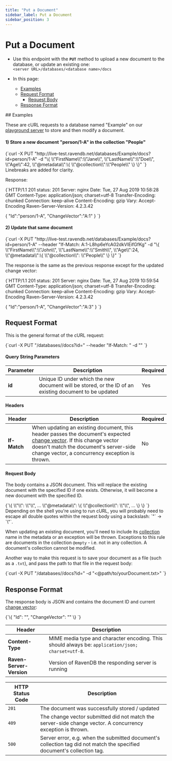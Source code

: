 ```yaml
---
title: "Put a Document"
sidebar_label: Put a Document
sidebar_position: 3
---
```



# Put a Document
<Admonition type="note" title="Note">  

* Use this endpoint with the **`PUT`** method to upload a new document to the database, or update an existing one:  
`<server URL>/databases/<database name>/docs`  

* In this page:  
  * [Examples](../../../client-api/rest-api/document-commands/put-documents#examples)  
  * [Request Format](../../../client-api/rest-api/document-commands/put-documents#request-format)  
      * [Request Body](../../../client-api/rest-api/document-commands/put-documents#request-body)  
  * [Response Format](../../../client-api/rest-api/document-commands/put-documents#response-format)  

</Admonition>  
## Examples

These are cURL requests to a database named "Example" on our [playground server](http://live-test.ravendb.net) to store and 
then modify a document.  

#### 1) Store a new document "person/1-A" in the collection "People"  

<TabItem value="something" label="bash">
<CodeBlock language="bash">
{`curl -X PUT "http://live-test.ravendb.net/databases/Example/docs?id=person/1-A"
-d "\{ 
    \\"FirstName\\":\\"Jane\\", 
    \\"LastName\\":\\"Doe\\",
    \\"Age\\":42,
    \\"@metadata\\":\{
        \\"@collection\\":\\"People\\"
    \}
\}"
`}
</CodeBlock>
</TabItem>
Linebreaks are added for clarity.  

Response:  

<TabItem value="something" label="http">
<CodeBlock language="http">
{`HTTP/1.1 201
status: 201
Server: nginx
Date: Tue, 27 Aug 2019 10:58:28 GMT
Content-Type: application/json; charset=utf-8
Transfer-Encoding: chunked
Connection: keep-alive
Content-Encoding: gzip
Vary: Accept-Encoding
Raven-Server-Version: 4.2.3.42

\{
    "Id":"person/1-A",
    "ChangeVector":"A:1"
\}
`}
</CodeBlock>
</TabItem>

#### 2) Update that same document  

<TabItem value="something" label="bash">
<CodeBlock language="bash">
{`curl -X PUT "http://live-test.ravendb.net/databases/Example/docs?id=person/1-A"
--header "If-Match: A:1-L8hp6eYcA02dkVIEifGfKg"
-d "\{ 
    \\"FirstName\\":\\"John\\", 
    \\"LastName\\":\\"Smith\\",
    \\"Age\\":24,
    \\"@metadata\\":\{
        \\"@collection\\": \\"People\\"
    \}
\}"
`}
</CodeBlock>
</TabItem>

The response is the same as the previous response except for the updated change vector:  

<TabItem value="something" label="http">
<CodeBlock language="http">
{`HTTP/1.1 201
status: 201
Server: nginx
Date: Tue, 27 Aug 2019 10:59:54 GMT
Content-Type: application/json; charset=utf-8
Transfer-Encoding: chunked
Connection: keep-alive
Content-Encoding: gzip
Vary: Accept-Encoding
Raven-Server-Version: 4.2.3.42

\{
    "Id":"person/1-A",
    "ChangeVector":"A:3"
\}
`}
</CodeBlock>
</TabItem>



## Request Format

This is the general format of the cURL request:  

<TabItem value="something" label="bash">
<CodeBlock language="bash">
{`curl -X PUT "<server URL>/databases/<database name>/docs?id=<document ID>"
--header "If-Match: <expected change vector>"
-d "<JSON document>"
`}
</CodeBlock>
</TabItem>

#### Query String Parameters

| Parameter | Description | Required |
| - | - | - |
| **id** | Unique ID under which the new document will be stored, or the ID of an existing document to be updated | Yes |

#### Headers

| Header | Description | Required |
| - | - | - |
| **If-Match** | When updating an existing document, this header passes the document's expected [change vector](../../../server/clustering/replication/change-vector). If this change vector doesn't match the document's server-side change vector, a concurrency exception is thrown. | No |

#### Request Body

The body contains a JSON document. This will replace the existing document with the specified ID if one exists. Otherwise, 
it will become a new document with the specified ID.  

<TabItem value="something" label="powershell">
<CodeBlock language="powershell">
{`\{
    \\"<field>\\": \\"<value>\\",
    ...
    \\"@metadata\\": \{
        \\"@collection\\": \\"<collection name>\\",
        ...
    \}
\}
`}
</CodeBlock>
</TabItem>
Depending on the shell you're using to run cURL, you will probably need to escape all double quotes within the request body 
using a backslash: `"` -&gt; `\"`.  

When updating an existing document, you'll need to include its [collection](../../../client-api/faq/what-is-a-collection) 
name in the metadata or an exception will be thrown. Exceptions to this rule are documents in the collection `@empty` - 
i.e. not in any collection. A document's collection cannot be modified.  

Another way to make this request is to save your document as a file (such as a `.txt`), and pass the path to that file in 
the request body:  

<TabItem value="something" label="batch">
<CodeBlock language="batch">
{`curl -X PUT "<server URL>/databases/<database name>/docs?id=<document ID>"
-d "<@path/to/yourDocument.txt>"
`}
</CodeBlock>
</TabItem>



## Response Format

The response body is JSON and contains the document ID and current [change vector](../../../server/clustering/replication/change-vector):

<TabItem value="something" label="javascript">
<CodeBlock language="javascript">
{`\{
    "Id": "<document ID>",
    "ChangeVector": "<current change vector>"
\}
`}
</CodeBlock>
</TabItem>

| Header | Description |
| - | - |
| **Content-Type** | MIME media type and character encoding. This should always be: `application/json; charset=utf-8`. |
| **Raven-Server-Version** | Version of RavenDB the responding server is running |

| HTTP Status Code | Description |
| - | - |
| `201` | The document was successfully stored / updated |
| `409` | The change vector submitted did not match the server-side change vector. A concurrency exception is thrown. |
| `500` | Server error, e.g. when the submitted document's collection tag did not match the specified document's collection tag. |



